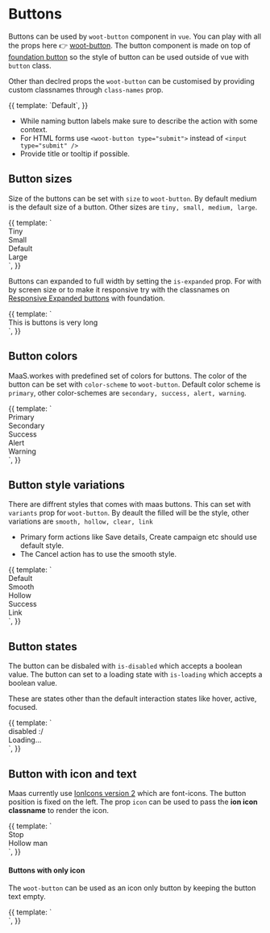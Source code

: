 

<Meta title="Styleguide/Buttons" />

# Buttons

Buttons can be used by `woot-button` component in `vue`. You can play with all the props here 👉 [woot-button](/story/components-button--primary). The button component is made on top of [foundation button](https://get.foundation/sites/docs/button.html)
so the style of button can be used outside of vue with `button` class.

Other than declred props the `woot-button` can be customised by providing custom classnames through `class-names` prop.

<Story name="default">
  {{
    template: `<woot-button size="" title="Press me">Default</woot-button>`,
  }}
</Story>

- While naming button labels make sure to describe the action with some context.
- For HTML forms use `<woot-button type="submit">` instead of `<input type="submit" />`
- Provide title or tooltip if possible.

## Button sizes

Size of the buttons can be set with `size` to `woot-button`. By default medium is the default size of a button. Other sizes are `tiny, small, medium, large`.

<Canvas>
  <Story name="sizes">
    {{
      template: `<div class="row">
          <div class="margin-horizontal-2">
              <woot-button size="tiny">Tiny</woot-button> 
          </div>
          <div class="margin-horizontal-2">
              <woot-button size="small">Small</woot-button> 
          </div>
          <div class="margin-horizontal-2">
              <woot-button size="">Default</woot-button> 
          </div>
          <div class="margin-horizontal-2">
              <woot-button size="large">Large</woot-button> 
          </div>
        </div>`,
    }}
  </Story>
</Canvas>

Buttons can expanded to full width by setting the `is-expanded` prop. For with by screen size or to make it responsive try with the classnames on
[Responsive Expanded buttons](https://get.foundation/sites/docs/button.html#responsive-expanded-buttons) with foundation.

<Canvas>
  <Story name="expanded">
    {{
      template: `<div class="row">
          <div class="columns">
              <woot-button size="large" is-expanded title="Micheal Scott said the rest">This is buttons is very long</woot-button> 
          </div>
        </div>`,
    }}
  </Story>
</Canvas>

## Button colors

MaaS.workes with predefined set of colors for buttons. The color of the button can be set with `color-scheme` to `woot-button`.
Default color scheme is `primary`, other color-schemes are `secondary, success, alert, warning`.

<Canvas>
  <Story name="colors">
    {{
      template: `<div class="row">
          <div class="margin-horizontal-2">
              <woot-button >Primary</woot-button> 
          </div>
          <div class="margin-horizontal-2">
              <woot-button color-scheme="secondary">Secondary</woot-button> 
          </div>
          <div class="margin-horizontal-2">
              <woot-button color-scheme="success">Success</woot-button> 
          </div>
          <div class="margin-horizontal-2">
              <woot-button color-scheme="alert">Alert</woot-button> 
          </div>
          <div class="margin-horizontal-2">
              <woot-button color-scheme="warning">Warning</woot-button> 
          </div>
        </div>`,
    }}
  </Story>
</Canvas>

## Button style variations

There are diffrent styles that comes with maas buttons. This can set with `variants` prop for `woot-button`. By deault the filled will be the style, other variations are `smooth, hollow, clear, link`

- Primary form actions like Save details, Create campaign etc should use default style.
- The Cancel action has to use the smooth style.

<Canvas>
  <Story name="variants">
    {{
      template: `<div class="row">
          <div class="margin-horizontal-2">
              <woot-button >Default</woot-button> 
          </div>
          <div class="margin-horizontal-2">
              <woot-button variant="smooth" color-scheme="alert">Smooth</woot-button> 
          </div>
          <div class="margin-horizontal-2">
              <woot-button color-scheme="secondary" variant="hollow">Hollow</woot-button> 
          </div>
          <div class="margin-horizontal-2">
              <woot-button color-scheme="success" variant="clear">Success</woot-button> 
          </div>
          <div class="margin-horizontal-2">
              <woot-button color-scheme="alert" variant="link">Link</woot-button> 
          </div>
        </div>`,
    }}
  </Story>
</Canvas>

## Button states

The button can be disbaled with `is-disabled` which accepts a boolean value. The button can set to a loading state with `is-loading` which accepts a boolean value.

These are states other than the default interaction states like hover, active, focused.

<Canvas>
  <Story name="states">
    {{
      template: `<div class="row">
          <div class="margin-horizontal-2">
              <woot-button color-scheme="alert" is-disabled>disabled :/</woot-button> 
          </div>
          <div class="margin-horizontal-2">
              <woot-button variant="smooth" color-scheme="primary" is-loading>Loading...</woot-button> 
          </div>
        </div>`,
    }}
  </Story>
</Canvas>

## Button with icon and text

Maas currently use [IonIcons version 2](https://ionic.io/ionicons/v2) which are font-icons. The button position is fixed on the left.
The prop `icon` can be used to pass the **ion icon classname** to render the icon.

<Canvas>
  <Story name="icons">
    {{
      template: `<div class="row">
          <div class="margin-horizontal-2">
              <woot-button color-scheme="alert" icon="ion-stop">Stop</woot-button> 
          </div>
          <div class="margin-horizontal-2">
              <woot-button icon="ion-person" variant="hollow">Hollow man</woot-button>
          </div>
        </div>`,
    }}
  </Story>
</Canvas>

#### Buttons with only icon

The `woot-button` can be used as an icon only button by keeping the button text empty.

<Canvas>
  <Story name="icononly">
    {{
      template: `<div class="row">
          <div class="margin-horizontal-2">
              <woot-button color-scheme="success" icon="ion-plus" size="tiny"></woot-button> 
          </div>
          <div class="margin-horizontal-2">
              <woot-button color-scheme="secondary" icon="ion-plus" size="small" variant="smooth"></woot-button>
          </div>
          <div class="margin-horizontal-2">
              <woot-button icon="ion-plus" variant="hollow"></woot-button>
          </div>
        </div>`,
    }}
  </Story>
</Canvas>
